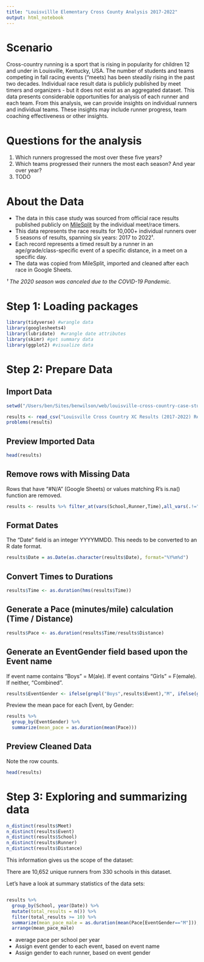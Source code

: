 ```yaml
---
title: "Louisvillle Elementary Cross County Analysis 2017-2022"
output: html_notebook
---
```


# Scenario

Cross-country running is a sport that is rising in popularity for children 12 and under in Louisville, Kentucky, USA. The number of students and teams competing in fall racing events (“meets) has been steadily rising in the past two decades. Individual race result data is publicly published by meet timers and organizers - but it does not exist as an aggregated dataset. This data presents considerable opportunities for analysis of each runner and each team. From this analysis, we can provide insights on individual runners and individual teams. These insights may include runner progress, team coaching effectiveness or other insights.

# Questions for the analysis

1. Which runners progressed the most over these five years?
2. Which teams progressed their runners the most each season? And year over year?
3. TODO

# About the Data

* The data in this case study was sourced from official race results published publicly on [MileSplit](https://ky.milesplit.com) by the individual meet/race timers. 
* This data represents the race results for 10,000+ individual runners over 5 seasons of results, spanning six years: 2017 to 2022¹.
* Each record represents a timed result by a runner in an age/grade/class-specific event of a specific distance, in a meet on a specific day. 
* The data was copied from MileSplit, imported and cleaned after each race in Google Sheets.

*¹ The 2020 season was canceled due to the COVID-19 Pandemic.*

# Step 1: Loading packages

```r
library(tidyverse) #wrangle data
library(googlesheets4)
library(lubridate)  #wrangle date attributes
library(skimr) #get summary data
library(ggplot2) #visualize data
```

# Step 2: Prepare Data

## Import Data

```r
setwd("/Users/ben/Sites/benwilson/web/louisville-cross-country-case-study/")

results <- read_csv("Louisville Cross Country XC Results (2017-2022) Results Master - Results.csv")
problems(results)
```

## Preview Imported Data
```r
head(results)
```

## Remove rows with Missing Data
Rows that have "#N/A" (Google Sheets) or values matching R's is.na() function are removed.

```r
results <- results %>% filter_at(vars(School,Runner,Time),all_vars(.!="#N/A" & !is.na(.)))
```

## Format Dates
The "Date" field is an integer YYYYMMDD. This needs to be converted to an R date format.

```r
results$Date = as.Date(as.character(results$Date), format="%Y%m%d")
```

## Convert Times to Durations
```r
results$Time <- as.duration(hms(results$Time))
```

## Generate a Pace (minutes/mile) calculation (Time / Distance)
```r
results$Pace <- as.duration(results$Time/results$Distance)
```
## Generate an EventGender field based upon the Event name
If event name contains "Boys" = M(ale). If event contains "Girls" = F(emale). If neither, "Combined".

```r
results$EventGender <- ifelse(grepl("Boys",results$Event),"M", ifelse(grepl("Girls",results$Event),"F","Combined"))
```

Preview the mean pace for each Event, by Gender:
```r
results %>%
  group_by(EventGender) %>%
  summarize(mean_pace = as.duration(mean(Pace)))
```

## Preview Cleaned Data
Note the row counts.

```r
head(results)
```


# Step 3: Exploring and summarizing data

```r
n_distinct(results$Meet)
n_distinct(results$Event)
n_distinct(results$School)
n_distinct(results$Runner)
n_distinct(results$Distance)
```

This information gives us the scope of the dataset: 

There are 10,652 unique runners from 330 schools in this dataset.

Let’s have a look at summary statistics of the data sets:

```r

```
```r
results %>%
  group_by(School, year(Date)) %>%
  mutate(total_results = n()) %>% 
  filter(total_results >= 10) %>% 
  summarize(mean_pace_male = as.duration(mean(Pace[EventGender=="M"])),mean_pace_female = as.duration(mean(Pace[EventGender=="F"])),number_of_events=n()) %>%
  arrange(mean_pace_male)
```

* average pace per school per year
* Assign event gender to each event, based on event name
* Assign gender to each runner, based on event gender
